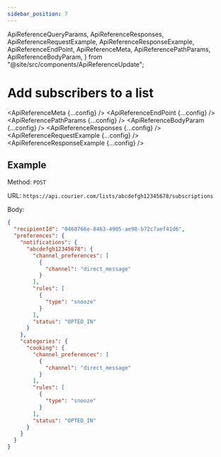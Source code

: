 ```yaml
---
sidebar_position: 7
---
```


  ApiReferenceQueryParams,
  ApiReferenceResponses,
  ApiReferenceRequestExample,
  ApiReferenceResponseExample,
  ApiReferenceEndPoint,
  ApiReferenceMeta,
  ApiReferencePathParams,
  ApiReferenceBodyParam,
} from "@site/src/components/ApiReferenceUpdate";

# Add subscribers to a list

<ApiReferenceMeta {...config} />
<ApiReferenceEndPoint {...config} />
<ApiReferencePathParams {...config} />
<ApiReferenceBodyParam {...config} />
<ApiReferenceResponses {...config} />
<ApiReferenceRequestExample {...config} />
<ApiReferenceResponseExample {...config} />

## Example

Method: `POST`

URL: `https://api.courier.com/lists/abcdefgh12345678/subscriptions`

Body:
​

```json
{
  "recipientId": "0460766e-8463-4905-ae98-b72c7aef41d6",
  "preferences": {
    "notifications": {
      "abcdefgh12345678": {
        "channel_preferences": [
          {
            "channel": "direct_message"
          }
        ],
        "rules": [
          {
            "type": "snooze"
          }
        ],
        "status": "OPTED_IN"
      }
    },
    "categories": {
      "cooking": {
        "channel_preferences": [
          {
            "channel": "direct_message"
          }
        ],
        "rules": [
          {
            "type": "snooze"
          }
        ],
        "status": "OPTED_IN"
      }
    }
  }
}
```
